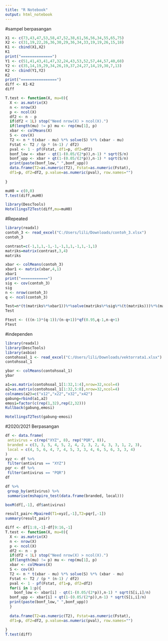 ---
title: "R Notebook"
output: html_notebook
---

#sampel berpasangan
```{r}
X1 <- c(73,43,47,53,58,47,52,38,61,56,56,34,55,65,75)
X2 <- c(31,19,22,26,36,30,29,36,34,33,19,19,26,15,18)
K1 <- cbind(X1,X2)
K1
print("==============")
Y1 <- c(51,41,43,41,47,32,24,43,53,52,57,44,57,40,68)
Y2 <- c(35,14,19,29,34,26,19,37,24,27,14,19,30,7,13)
K2 <- cbind(Y1,Y2)
K2
print("================")
diff <- K1-K2
diff
```

```{r}
T.test <- function(X, mu=0){
  X <- as.matrix(X)
  n <- nrow(X)
  p <- ncol(X)
  df2 <- n - p
  if(df2 < 1L) stop("Need nrow(X) > ncol(X).")
  if(length(mu) != p) mu <- rep(mu[1], p)
  xbar <- colMeans(X)
  S <- cov(X)
  T2 <- n * t(xbar - mu) %*% solve(S) %*% (xbar - mu)
  Fstat <- T2 / (p * (n-1) / df2)
  pval <- 1 - pf(Fstat, df1=p, df2=df2)
  bonf_low <- xbar - qt(1-(0.05/(2*p)),n-1) * sqrt(S/n)
  bonf_upp <- xbar + qt(1-(0.05/(2*p)),n-1) * sqrt(S/n)
  print(paste(bonf_low," ",bonf_upp))
  data.frame(T2=as.numeric(T2), Fstat=as.numeric(Fstat),
  df1=p, df2=df2, p.value=as.numeric(pval), row.names="")
  
}
```

```{r}
muH0 = c(0,0)
T.test(diff,muH0)

library(DescTools)
HotellingsT2Test(diff,mu=muH0)
```


#Repeated
```{r}
library(readxl)
contoh_3 <- read_excel("C:/Users/lili/Downloads/contoh_3.xlsx")
contoh_3
```

```{r}
contrast=c(-1,1,1,-1,-1,-1,1,1,-1,1,-1,1)
matriks=matrix(contrast,3,4)
matriks
```

```{r}
xbar <- colMeans(contoh_3)
xbar1 <- matrix(xbar,4,1)
xbar1
print("============")
sig <- cov(contoh_3)
sig
n <- nrow(contoh_3)
q <- ncol(contoh_3)
```

```{r}
Test=n*(t(matriks%*%xbar1))%*%solve(matriks%*%sig%*%(t(matriks)))%*%(matriks%*%xbar1)
Test
```

```{r}

Ftest <- (((n-1)*(q-1))/(n-q+1))*qf(0.95,q-1,n-q+1)
Ftest
```

#independen

```{r}
library(readxl)
library(DescTools)
library(asbio)
contohsoal_1 <- read_excel("C:/Users/lili/Downloads/vektorrata1.xlsx")
contohsoal_1
```

```{r}
ybar <- colMeans(contohsoal_1)
ybar
```

```{r}
a1=as.matrix(contohsoal_1[1:32,1:4],nrow=32,ncol=4)
a2=as.matrix(contohsoal_1[1:32,5:8],nrow=32,ncol=4)
colnames(a2)=c("x12","x22","x32","x42")
gabung=rbind(a1,a2)
emosi=factor(c(rep(1,32),rep(2,32)))
Kullback(gabung,emosi)
```

```{r}
HotellingsT2Test(gabung~emosi)
```

#2020/2021 Berpasangan
```{r}
df <- data.frame(
 antivirus = c(rep("XYZ", 8), rep("PQR", 8)),
 branded = c(3, 3, 5, 4, 5, 2, 4, 2, 3, 2, 4, 3, 3, 1, 2, 3),
 local = c(4, 5, 6, 4, 7, 4, 5, 3, 3, 4, 6, 5, 6, 3, 3, 4)
)
xyz <- df %>%
 filter(antivirus == "XYZ")
pqr <- df %>%
 filter(antivirus == "PQR") 
df
```

```{r}
df %>%
 group_by(antivirus) %>%
 summarise(mshapiro_test(data.frame(branded, local)))
```

```{r}
boxM(df[,-1], df$antivirus)
```

```{r}
result_pair<-Mpaired(T1=xyz[,-1],T2=pqr[,-1])
summary(result_pair) 
```

```{r}
diff <- df[1:8,-1]-df[9:16,-1]
T.test <- function(X, mu=0){
  X <- as.matrix(X)
  n <- nrow(X)
  p <- ncol(X)
  df2 <- n - p
  if(df2 < 1L) stop("Need nrow(X) > ncol(X).")
  if(length(mu) != p) mu <- rep(mu[1], p)
  xbar <- colMeans(X)
  S <- cov(X)
  T2 <- n * t(xbar - mu) %*% solve(S) %*% (xbar - mu)
  Fstat <- T2 / (p * (n-1) / df2)
  pval <- 1 - pf(Fstat, df1=p, df2=df2)
  for(i in 1:p){
    bonf_low <- xbar[i] - qt(1-(0.05/(2*p)),n-1) * sqrt(S[i,i]/n)
  bonf_upp <- xbar[i] + qt(1-(0.05/(2*p)),n-1) * sqrt(S[i,i]/n)
  print(paste(bonf_low," ",bonf_upp))
  }
  
  data.frame(T2=as.numeric(T2), Fstat=as.numeric(Fstat),
  df1=p, df2=df2, p.value=as.numeric(pval), row.names="")
  
}
T.test(diff)
```


